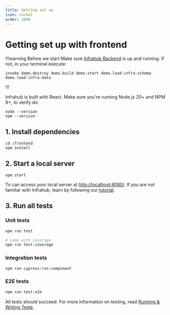 ```yaml
---
title: Getting set up
icon: rocket
order: 1000
---
```

# Getting set up with frontend

!!!warning Before we start
Make sure [Infrahub Backend](../backend.mdx) is up and running. If not, in your terminal execute:

```shell
invoke demo.destroy demo.build demo.start demo.load-infra-schema demo.load-infra-data
```

!!!

Infrahub is built with React. Make sure you're running Node.js 20+ and NPM 9+, to verify do:

```shell
node --version
npm --version
```

## 1. Install dependencies

```shell
cd /frontend
npm install
```

## 2. Start a local server

```shell
npm start
```

To can access your local server at [http://localhost:8080/](http://localhost:8080/). If you are not familiar with Infrahub, learn by following our [tutorial](/tutorials/getting-started/).

## 3. Run all tests

### Unit tests

```sh
npm run test

# same with coverage
npm run test:coverage
```

### Integration tests

```sh
npm run cypress:run:component
```

### E2E tests

```sh
npm run test:e2e
```

All tests should succeed. For more information on testing, read [Running & Writing Tests](testing-guidelines.mdx).
